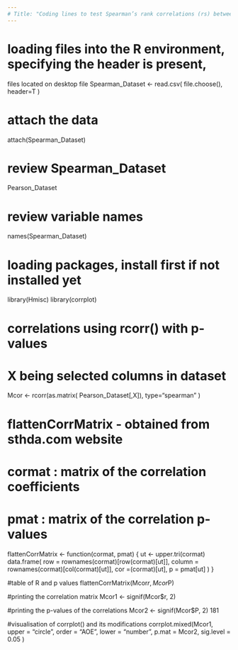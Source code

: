 ---
# Title: "Coding lines to test Spearman’s rank correlations (rs) between root traits and correlogram visualisation in R language. "
---

# loading files into the R environment, specifying the header is present, 
files located on desktop file 
Spearman_Dataset <- read.csv(
 file.choose(), 
 header=T
 ) 
 
# attach the data 
attach(Spearman_Dataset) 

# review Spearman_Dataset 
Pearson_Dataset 

# review variable names 
names(Spearman_Dataset) 

# loading packages, install first if not installed yet 
library(Hmisc) 
library(corrplot) 

# correlations using rcorr() with p-values 
# X being selected columns in dataset
Mcor <- rcorr(as.matrix(
 Pearson_Dataset[,X]), 
 type=“spearman” 
 ) 
 
# flattenCorrMatrix - obtained from sthda.com website 
# cormat : matrix of the correlation coefficients 
# pmat : matrix of the correlation p-values 
flattenCorrMatrix <- function(cormat, pmat) { 
 ut <- upper.tri(cormat) 
 data.frame( 
 row = rownames(cormat)[row(cormat)[ut]], 
 column = rownames(cormat)[col(cormat)[ut]], 
 cor =(cormat)[ut], 
 p = pmat[ut] 
 ) 
} 

#table of R and p values 
flattenCorrMatrix(Mcor$r, Mcor$P) 

#printing the correlation matrix 
Mcor1 <- signif(Mcor$r, 2) 

#printing the p-values of the correlations 
Mcor2 <- signif(Mcor$P, 2) 
181

#visualisation of corrplot() and its modifications 
corrplot.mixed(Mcor1, 
 upper = "circle", order = "AOE", 
 lower = "number", p.mat = Mcor2, sig.level = 0.05
 ) 
